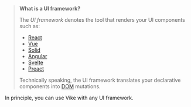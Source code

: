 
> **What is a UI framework?**
>
> The *UI framework* denotes the tool that renders your UI components such as:
>  - [React](/react)
>  - [Vue](/vue)
>  - [Solid](/solid)
>  - [Angular](/angular)
>  - [Svelte](/svelte)
>  - [Preact](/preact)
>
> Technically speaking, the UI framework translates your declarative components into [DOM](https://developer.mozilla.org/en-US/docs/Web/API/Document_Object_Model/Introduction) mutations.

In principle, you can use Vike with any UI framework.

<IntegrationHelp what="a UI framework" />
